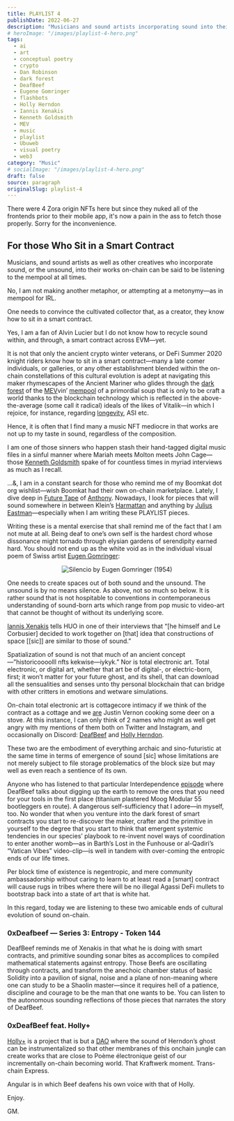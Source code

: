 ```yaml
---
title: PLAYLIST 4
publishDate: 2022-06-27
description: "Musicians and sound artists incorporating sound into their on-chain works, listening to the mempool at all times."
# heroImage: "/images/playlist-4-hero.png"
tags:
  - ai
  - art
  - conceptual poetry
  - crypto
  - Dan Robinson
  - dark forest
  - DeafBeef
  - Eugene Gomringer
  - flashbots
  - Holly Herndon
  - Iannis Xenakis
  - Kenneth Goldsmith
  - MEV
  - music
  - playlist
  - Ubuweb
  - visual poetry
  - web3
category: "Music"
# socialImage: "/images/playlist-4-hero.png"
draft: false
source: paragraph
originalSlug: playlist-4
---
```



<Alert variant="destructive">
  <TriangleAlert size={16} />
  <AlertDescription>
    There were 4 Zora origin NFTs here but since they nuked all of the frontends prior to their mobile app, it's now a pain in the ass to fetch those properly. Sorry for the inconvenience.
  </AlertDescription>
</Alert>

## For those Who Sit in a Smart Contract

Musicians, and sound artists as well as other creatives who incorporate sound, or the unsound, into their works on-chain can be said to be listening to the mempool at all times.

No, I am not making another metaphor, or attempting at a metonymy—as in mempool for IRL.

One needs to convince the cultivated collector that, as a creator, they know how to sit in a smart contract.



Yes, I am a fan of Alvin Lucier but I do not know how to recycle sound within, and through, a smart contract across EVM—yet.

It is not that only the ancient crypto winter veterans, or DeFi Summer 2020 knight riders know how to sit in a smart contract—many a late comer individuals, or galleries, or any other establishment blended within the on-chain constellations of this cultural evolution is adept at navigating this maker rhymescapes of the Ancient Mariner who glides through the [dark forest](https://medium.com/@danrobinson/ethereum-is-a-dark-forest-ecc5f0505dff) of the [MEV](https://docs.flashbots.net/)vin’ [mempool](https://www.blocknative.com/explorer) of a primordial soup that is only to be craft a world thanks to the blockchain technology which is reflected in the above-the-average (some call it radical) ideals of the likes of Vitalik—in which I rejoice, for instance, regarding [longevity](https://www.youtube.com/watch?v=x9TSJK1widA), ASI etc.

Hence, it is often that I find many a music NFT mediocre in that works are not up to my taste in sound, regardless of the composition.

I am one of those sinners who happen stash their hand-tagged digital music files in a sinful manner where Mariah meets Molton meets John Cage—those [Kenneth Goldsmith](https://bombmagazine.org/articles/unedited-transcript-kenneth-goldsmith/) spake of for countless times in myriad interviews as much as I recall.

…&, I am in a constant search for those who remind me of my Boomkat dot org wishlist—wish Boomkat had their own on-chain marketplace. Lately, I dive deep in [Future Tape](https://futuretape.xyz/) of [Anthony](https://twitter.com/fascinated). Nowadays, I look for pieces that will sound somewhere in between Klein’s [Harmattan](https://klein1997.bandcamp.com/album/harmattan) and anything by [Julius Eastman](https://subrosalabel.bandcamp.com/album/three-extended-pieces-for-four-pianos)—especially when I am writing these PLAYLIST pieces.

Writing these is a mental exercise that shall remind me of the fact that I am not mute at all. Being deaf to one’s own self is the hardest chord whose dissonance might tornado through elysian gardens of serendipity earned hard. You should not end up as the white void as in the individual visual poem of Swiss artist [Eugen Gomringer](https://ubu-mirror.ch/historical/gomringer/index.html):

<div style="text-align: center;">

![Silencio by Eugen Gomringer (1954)](/images/silencio-eugen-gomringer-1954.gif)

</div>

One needs to create spaces out of both sound and the unsound. The unsound is by no means silence. As above, not so much so below. It is rather sound that is not hospitable to conventions in contemporaneous understanding of sound-born arts which range from pop music to video-art that cannot be thought of without its underlying score.

[Iannis Xenakis](https://jrp-editions.com/art/books/art-theory/documents-series/a-brief-history-of-new-music/) tells HUO in one of their interviews that “[he himself and Le Corbusier] decided to work together on [that] idea that constructions of space [[sic]] are similar to those of sound.”

Spatialization of sound is not that much of an ancient concept—”historicoooolll nfts kekwise—iykyk.” Nor is total electronic art. Total electronic, or digital art, whether that art be of digital-, or electric-born, first; it won’t matter for your future ghost, and its shell, that can download all the sensualities and senses unto thy personal blockchain that can bridge with other critters in emotions and wetware simulations.

On-chain total electronic art is cottagecore intimacy if we think of the contract as a cottage and we [are](https://www.grubstreet.com/2012/02/what-justin-vernon-ate-in-that-cabin.html) Justin Vernon cooking some deer on a stove. At this instance, I can only think of 2 names who might as well get angry with my mentions of them both on Twitter and Instagram, and occasionally on Discord: [DeafBeef](https://www.deafbeef.com/) and [Holly Herndon](https://www.hollyherndon.com/).

These two are the embodiment of everything archaic and sino-futuristic at the same time in terms of emergence of sound [sic] whose limitations are not merely subject to file storage problematics of the block size but may well as even reach a sentience of its own.

Anyone who has listened to that particular Interdependence [episode](https://www.patreon.com/posts/cooking-self-and-58854523) where DeafBeef talks about digging up the earth to remove the ores that you need for your tools in the first place (titanium plastered Moog Modular 55 bootleggers en route). A dangerous self-sufficiency that I adore—in myself, too. No wonder that when you venture into the dark forest of smart contracts you start to re-discover the maker, crafter and the primitive in yourself to the degree that you start to think that emergent systemic tendencies in our species’ playbook to re-invent novel ways of coordination to enter another womb—as in Barth’s Lost in the Funhouse or al-Qadiri’s “Vatican Vibes” video-clip—is well in tandem with over-coming the entropic ends of our life times.

Per block time of existence is negentropic, and mere community ambassadorship without caring to learn to at least read a [smart] contract will cause rugs in tribes where there will be no illegal Agassi DeFi mullets to bootstrap back into a state of art that is white hat.

In this regard, today we are listening to these two amicable ends of cultural evolution of sound on-chain.

### 0xDeafbeef — Series 3: Entropy - Token 144

DeafBeef reminds me of Xenakis in that what he is doing with smart contracts, and primitive sounding sonar bites as accomplices to compiled mathematical statements against entropy. Those Beefs are oscillating through contracts, and transform the anechoic chamber status of basic Solidity into a pavilion of signal, noise and a plane of non-meaning where one can study to be a Shaolin master—since it requires hell of a patience, discipline and courage to be the man that one wants to be. You can listen to the autonomous sounding reflections of those pieces that narrates the story of DeafBeef.



### 0xDeafBeef feat. Holly+

[Holly+](https://holly.plus/) is a project that is but a [DAO](https://hollyherndon.bandcamp.com/track/dao) where the sound of Herndon’s ghost can be instrumentalized so that other membranes of this onchain jungle can create works that are close to Poème électronique geist of our incrementally on-chain becoming world. That Kraftwerk moment. Trans-chain Express.

Angular is in which Beef deafens his own voice with that of Holly.

Enjoy.

GM.

